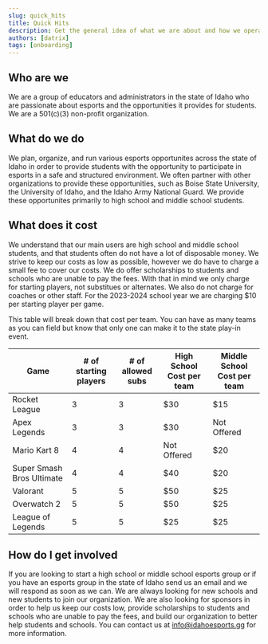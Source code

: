 ```yaml
---
slug: quick_hits
title: Quick Hits
description: Get the general idea of what we are about and how we operate.
authors: [datrix]
tags: [onboarding]
---
```


## Who are we

We are a group of educators and administrators in the state of Idaho who are passionate about esports and the opportunities it provides for students. We are a 501(c)(3) non-profit organization.

## What do we do

We plan, organize, and run various esports opportunites across the state of Idaho in order to provide students with the opportunity to participate in esports in a safe and structured environment. We often partner with other organizations to provide these opportunities, such as Boise State University, the University of Idaho, and the Idaho Army National Guard. We provide these opportunites primarily to high school and middle school students.

## What does it cost

We understand that our main users are high school and middle school students, and that students often do not have a lot of disposable money. We strive to keep our costs as low as possible, however we do have to charge a small fee to cover our costs. We do offer scholarships to students and schools who are unable to pay the fees. With that in mind we only charge for starting players, not substitues or alternates. We also do not charge for coaches or other staff. For the 2023-2024 school year we are charging $10 per starting player per game.

This table will break down that cost per team. You can have as many teams as you can field but know that only one can make it to the state play-in event.

|Game|# of starting players | # of allowed subs|High School Cost per team|Middle School Cost per team|
|---|---|---|---|---|
|Rocket League| 3 | 3|$30|$15|
|Apex Legends| 3 |3|$30|Not Offered|
|Mario Kart 8| 4|4|Not Offered|$20|
|Super Smash Bros Ultimate| 4|4|$40|$20|
|Valorant| 5|5|$50|$25|
|Overwatch 2|5|5|$50|$25|
|League of Legends|5|5|$25|$25|

## How do I get involved

If you are looking to start a high school or middle school esports group or if you have an esports group in the state of Idaho send us an email and we will respond as soon as we can. We are always looking for new schools and new students to join our organization. We are also looking for sponsors in order to help us keep our costs low, provide scholarships to students and schools who are unable to pay the fees, and build our organization to better help students and schools. You can contact us at [info@idahoesports.gg](mailto:info@idahoesports.gg) for more information.
